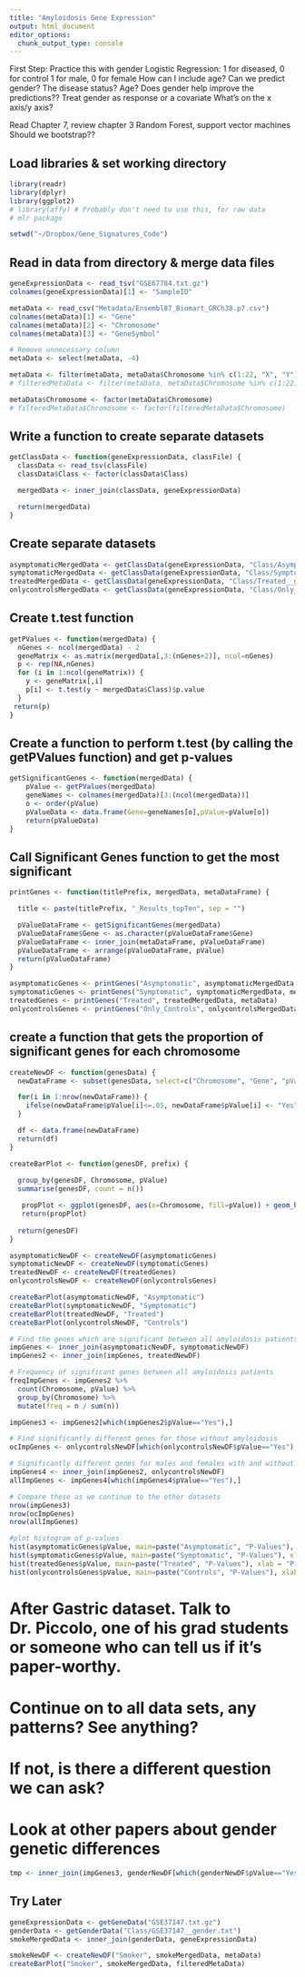 ```yaml
---
title: "Amyloidosis Gene Expression"
output: html_document
editor_options: 
  chunk_output_type: console
---
```

First Step:
Practice this with gender
Logistic Regression:
  1 for diseased, 0 for control
  1 for male, 0 for female
  How can I include age?
Can we predict gender? The disease status? Age?
Does gender help improve the predictions??
Treat gender as response or a covariate
  What's on the x axis/y axis?

Read Chapter 7, review chapter 3
  Random Forest, support vector machines
Should we bootstrap??

## Load libraries & set working directory

```r
library(readr)
library(dplyr)
library(ggplot2)
# library(affy) # Probably don't need to use this, for raw data
# mlr package

setwd("~/Dropbox/Gene_Signatures_Code")
```

## Read in data from directory & merge data files

```r
geneExpressionData <- read_tsv("GSE67784.txt.gz")
colnames(geneExpressionData)[1] <- "SampleID"

metaData <- read_csv("Metadata/Ensembl87_Biomart_GRCh38.p7.csv")
colnames(metaData)[1] <- "Gene"
colnames(metaData)[2] <- "Chromosome"
colnames(metaData)[3] <- "GeneSymbol"

# Remove unnecessary column
metaData <- select(metaData, -4)

metaData <- filter(metaData, metaData$Chromosome %in% c(1:22, "X", "Y"), !is.na(metaData$GeneSymbol))
# filteredMetaData <- filter(metaData, metaData$Chromosome %in% c(1:22))

metaData$Chromosome <- factor(metaData$Chromosome)
# filteredMetaData$Chromosome <- factor(filteredMetaData$Chromosome)
```

## Write a function to create separate datasets

```r
getClassData <- function(geneExpressionData, classFile) {
  classData <- read_tsv(classFile)
  classData$Class <- factor(classData$Class)

  mergedData <- inner_join(classData, geneExpressionData)

  return(mergedData)
}
```

## Create separate datasets

```r
asymptomaticMergedData <- getClassData(geneExpressionData, "Class/Asymptomatic__gender.txt")
symptomaticMergedData <- getClassData(geneExpressionData, "Class/Symptomatic__gender.txt")
treatedMergedData <- getClassData(geneExpressionData, "Class/Treated__gender.txt")
onlycontrolsMergedData <- getClassData(geneExpressionData, "Class/Only_Controls__gender.txt")
```

## Create t.test function

```r
getPValues <- function(mergedData) {
  nGenes <- ncol(mergedData) - 2
  geneMatrix <- as.matrix(mergedData[,3:(nGenes+2)], ncol=nGenes)
  p <- rep(NA,nGenes)
  for (i in 1:ncol(geneMatrix)) {
    y <- geneMatrix[,i]
    p[i] <- t.test(y ~ mergedData$Class)$p.value
  }
 return(p)
}
```

## Create a function to perform t.test (by calling the getPValues function) and get p-values

```r
getSignificantGenes <- function(mergedData) {
    pValue <- getPValues(mergedData) 
    geneNames <- colnames(mergedData)[3:(ncol(mergedData))] 
    o <- order(pValue)
    pValueData <- data.frame(Gene=geneNames[o],pValue=pValue[o])
    return(pValueData)
}

```


## Call Significant Genes function to get the most significant

```r
printGenes <- function(titlePrefix, mergedData, metaDataFrame) {

  title <- paste(titlePrefix, "_Results_topTen", sep = "")

  pValueDataFrame <- getSignificantGenes(mergedData)
  pValueDataFrame$Gene <- as.character(pValueDataFrame$Gene)
  pValueDataFrame <- inner_join(metaDataFrame, pValueDataFrame)
  pValueDataFrame <- arrange(pValueDataFrame, pValue)
  return(pValueDataFrame) 
}
```


```r
asymptomaticGenes <- printGenes("Asymptomatic", asymptomaticMergedData, metaData) 
symptomaticGenes <- printGenes("Symptomatic", symptomaticMergedData, metaData)
treatedGenes <- printGenes("Treated", treatedMergedData, metaData)
onlycontrolsGenes <- printGenes("Only_Controls", onlycontrolsMergedData, metaData)

```

## create a function that gets the proportion of significant genes for each chromosome
```r
createNewDF <- function(genesData) {
  newDataFrame <- subset(genesData, select=c("Chromosome", "Gene", "pValue"))

  for(i in 1:nrow(newDataFrame)) {
    ifelse(newDataFrame$pValue[i]<=.05, newDataFrame$pValue[i] <- "Yes", newDataFrame$pValue[i] <- "No")
  }

  df <- data.frame(newDataFrame)
  return(df)
}
```


```r
createBarPlot <- function(genesDF, prefix) {
 
  group_by(genesDF, Chromosome, pValue)
  summarise(genesDF, count = n())

   propPlot <- ggplot(genesDF, aes(x=Chromosome, fill=pValue)) + geom_bar() + ggtitle(paste(prefix, "Significant Genes", by=" "))
   return(propPlot)
  
  return(genesDF)
}

```


```r
asymptomaticNewDF <- createNewDF(asymptomaticGenes)
symptomaticNewDF <- createNewDF(symptomaticGenes)
treatedNewDF <- createNewDF(treatedGenes)
onlycontrolsNewDF <- createNewDF(onlycontrolsGenes)
```



```r
createBarPlot(asymptomaticNewDF, "Asymptomatic")
createBarPlot(symptomaticNewDF, "Symptomatic")
createBarPlot(treatedNewDF, "Treated")
createBarPlot(onlycontrolsNewDF, "Controls")
```


```r
# Find the genes which are significant between all amyloidosis patients
impGenes <- inner_join(asymptomaticNewDF, symptomaticNewDF)
impGenes2 <- inner_join(impGenes, treatedNewDF)

# Frequency of significant genes between all amyloidosis patients
freqImpGenes <- impGenes2 %>% 
  count(Chromosome, pValue) %>%
  group_by(Chromosome) %>%
  mutate(freq = n / sum(n))

impGenes3 <- impGenes2[which(impGenes2$pValue=="Yes"),]

# Find significantly different genes for those without amyloidosis 
ocImpGenes <- onlycontrolsNewDF[which(onlycontrolsNewDF$pValue=="Yes"),]

# Significantly different genes for males and females with and without
impGenes4 <- inner_join(impGenes2, onlycontrolsNewDF)
allImpGenes <- impGenes4[which(impGenes4$pValue=="Yes"),]

# Compare these as we continue to the other datasets
nrow(impGenes3)
nrow(ocImpGenes)
nrow(allImpGenes)
```


```r
#plot histogram of p-values
hist(asymptomaticGenes$pValue, main=paste("Asymptomatic", "P-Values"), xlab = "P-Values")
hist(symptomaticGenes$pValue, main=paste("Symptomatic", "P-Values"), xlab = "P-Values")
hist(treatedGenes$pValue, main=paste("Treated", "P-Values"), xlab = "P-Values")
hist(onlycontrolsGenes$pValue, main=paste("Controls", "P-Values"), xlab = "P-Values")
```

# After Gastric dataset. Talk to Dr. Piccolo, one of his grad students or someone who can tell us if it's paper-worthy.
# Continue on to all data sets, any patterns? See anything?
# If not, is there a different question we can ask?
# Look at other papers about gender genetic differences


```r
tmp <- inner_join(impGenes3, genderNewDF[which(genderNewDF$pValue=="Yes"),])
```


## Try Later 
```r
geneExpressionData <- getGeneData("GSE37147.txt.gz")
genderData <- getGenderData("Class/GSE37147__gender.txt")
smokeMergedData <- inner_join(genderData, geneExpressionData)

smokeNewDF <- createNewDF("Smoker", smokeMergedData, metaData)
createBarPlot("Smoker", smokeMergedData, filteredMetaData)

```


